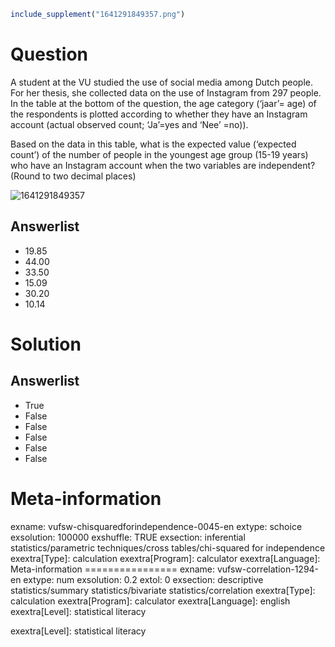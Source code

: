 ```{r, echo = FALSE, results = "hide"}
include_supplement("1641291849357.png")
```

Question
========
A student at the VU studied the use of social media among Dutch people.
For her thesis, she collected data on the use of Instagram from 297
people. In the table at the bottom of the question, the age category
('jaar'= age) of the respondents is plotted according to whether they
have an Instagram account (actual observed count; 'Ja'=yes and 'Nee'
=no)).  
  
Based on the data in this table, what is the expected value ('expected
count') of the number of people in the youngest age group (15-19 years)
who have an Instagram account when the two variables are independent?
(Round to two decimal places)  
  
  
<img src="1641291849357.png" class="fr-fic fr-dii tvcss_2"
alt="1641291849357" />

Answerlist
----------
* 19.85
* 44.00
* 33.50
* 15.09
* 30.20
* 10.14

Solution
========










Answerlist
----------
* True
* False
* False
* False
* False
* False

Meta-information
================
exname: vufsw-chisquaredforindependence-0045-en
extype: schoice
exsolution: 100000
exshuffle: TRUE
exsection: inferential statistics/parametric techniques/cross tables/chi-squared for independence
exextra[Type]: calculation
exextra[Program]: calculator
exextra[Language]: Meta-information
================
exname: vufsw-correlation-1294-en
extype: num
exsolution: 0.2
extol: 0
exsection: descriptive statistics/summary statistics/bivariate statistics/correlation
exextra[Type]: calculation
exextra[Program]: calculator
exextra[Language]: english
exextra[Level]: statistical literacy

exextra[Level]: statistical literacy

